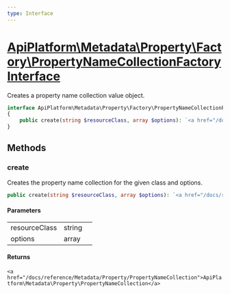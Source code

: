 ```yaml
---
type: Interface
---
```


# [ApiPlatform\Metadata\Property\Factory\PropertyNameCollectionFactoryInterface](/docs/reference/Metadata/Property/Factory/PropertyNameCollectionFactoryInterface)

Creates a property name collection value object.


```php
interface ApiPlatform\Metadata\Property\Factory\PropertyNameCollectionFactoryInterface
{
    public create(string $resourceClass, array $options): `<a href="/docs/reference/Metadata/Property/PropertyNameCollection">ApiPlatform\Metadata\Property\PropertyNameCollection</a>`
}
```
## Methods

### create

Creates the property name collection for the given class and options.

```php
public create(string $resourceClass, array $options): `<a href="/docs/reference/Metadata/Property/PropertyNameCollection">ApiPlatform\Metadata\Property\PropertyNameCollection</a>`
```

#### Parameters

<table><tbody>
<tr><td>resourceClass</td><td>string</td><td></td></tr><tr><td>options</td><td>array</td><td></td></tr>
</tbody>
</table>

#### Returns

`<a href="/docs/reference/Metadata/Property/PropertyNameCollection">ApiPlatform\Metadata\Property\PropertyNameCollection</a>`
